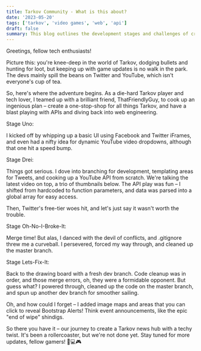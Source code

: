 ```yaml
---
title: Tarkov Community - What is this about?
date: '2023-05-20'
tags: ['tarkov', 'video games', 'web', 'api']
draft: false
summary: This blog outlines the development stages and challenges of creating a centralized website for official Escape From Tarkov news, involving API integrations, branch management, and conflict resolution.
---
```


Greetings, fellow tech enthusiasts!

Picture this: you're knee-deep in the world of Tarkov, dodging bullets and hunting for loot, but keeping up with game updates is no walk in the park. The devs mainly spill the beans on Twitter and YouTube, which isn't everyone's cup of tea.

So, here's where the adventure begins. As a die-hard Tarkov player and tech lover, I teamed up with a brilliant friend, ThatFriendlyGuy, to cook up an ingenious plan – create a one-stop-shop for all things Tarkov, and have a blast playing with APIs and diving back into web engineering.

Stage Uno:

I kicked off by whipping up a basic UI using Facebook and Twitter iFrames, and even had a nifty idea for dynamic YouTube video dropdowns, although that one hit a speed bump.

Stage Drei:

Things got serious. I dove into branching for development, templating areas for Tweets, and cooking up a YouTube API from scratch. We're talking the latest video on top, a trio of thumbnails below. The API play was fun – I shifted from hardcoded to function parameters, and data was parsed into a global array for easy access.

Then, Twitter's free-tier woes hit, and let's just say it wasn't worth the trouble.

Stage Oh-No-I-Broke-It:

Merge time! But alas, I danced with the devil of conflicts, and .gitignore threw me a curveball. I persevered, forced my way through, and cleaned up the master branch.

Stage Lets-Fix-It:

Back to the drawing board with a fresh dev branch. Code cleanup was in order, and those merge errors, oh, they were a formidable opponent. But guess what? I powered through, cleaned up the code on the master branch, and spun up another dev branch for smoother sailing.

Oh, and how could I forget – I added image maps and areas that you can click to reveal Bootstrap Alerts! Think event announcements, like the epic "end of wipe" shindigs.

So there you have it – our journey to create a Tarkov news hub with a techy twist. It's been a rollercoaster, but we're not done yet. Stay tuned for more updates, fellow gamers! 🚀💻🎮

